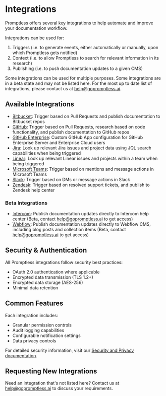 # Integrations

Promptless offers several key integrations to help automate and improve your documentation workflow. 

Integrations can be used for: 
1. Triggers (i.e. to generate events, either automatically or manually, upon which Promptless gets notified)
2. Context (i.e. to allow Promptless to search for relevant information in its research)
3. Publishing (i.e. to push documentation updates to a given CMS)

Some integrations can be used for multiple purposes. Some integrations are in a beta state and may not be listed here. For the most up to date list of integrations, please contact us at help@gopromptless.ai.

## Available Integrations

- [Bitbucket](./bitbucket-integration): Trigger based on Pull Requests and publish documentation to Bitbucket repos
- [GitHub](./github-integration): Trigger based on Pull Requests, research based on code functionality, and publish documentation to GitHub repos
- [GitHub Enterprise](./github-enterprise-integration): Custom GitHub App configuration for GitHub Enterprise Server and Enterprise Cloud users
- [Jira](./jira-integration): Look up relevant Jira issues and project data using JQL search capabilities when being triggered
- [Linear](./linear-integration): Look up relevant Linear issues and projects within a team when being triggered
- [Microsoft Teams](./microsoft-teams-integration): Trigger based on mentions and message actions in Microsoft Teams
- [Slack](./slack-integration): Trigger based on DMs or message actions in Slack
- [Zendesk](./zendesk-integration): Trigger based on resolved support tickets, and publish to Zendesk help center

### Beta Integrations

- [Intercom](./intercom-integration-(-beta)): Publish documentation updates directly to Intercom help center (Beta, contact help@gopromptless.ai to get access)
- [Webflow](./webflow-integration-(-beta)): Publish documentation updates directly to Webflow CMS, including blog posts and collection items (Beta, contact help@gopromptless.ai to get access)

## Security & Authentication

All Promptless integrations follow security best practices:
- OAuth 2.0 authentication where applicable
- Encrypted data transmission (TLS 1.2+)
- Encrypted data storage (AES-256)
- Minimal data retention

## Common Features

Each integration includes:
- Granular permission controls
- Audit logging capabilities
- Configurable notification settings
- Data privacy controls

For detailed security information, visit our [Security and Privacy documentation](/security-and-privacy).

## Requesting New Integrations

Need an integration that's not listed here? Contact us at help@gopromptless.ai to discuss your requirements.